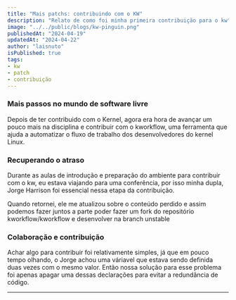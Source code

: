 ```yaml
---
title: "Mais patchs: contribuindo com o KW"
description: "Relato de como foi minha primeira contribuição para o kw"
image: "../../public/blogs/kw-pinguin.png"
publishedAt: "2024-04-19"
updatedAt: "2024-04-22"
author: "laisnuto"
isPublished: true
tags: 
- kw
- patch
- contribuição
---
```


### Mais passos no mundo de software livre

Depois de ter contribuido com o Kernel, agora era hora de avançar um pouco mais na disciplina e contribuir com o kworkflow,  uma ferramenta que ajuda a automatizar o fluxo de trabalho dos desenvolvedores do kernel Linux.

### Recuperando o atraso

Durante as aulas de introdução e preparação do ambiente para contribuir com o kw, eu estava viajando para uma conferência, por isso minha dupla, Jorge Harrison foi essencial nessa etapa da contribuição. 

Quando retornei, ele me atualizou sobre o conteúdo perdido e assim podemos fazer juntos a parte poder fazer um fork do repositório kworkflow/kworkflow e desenvolver na branch unstable 

### Colaboração e contribuição

Achar algo para contribuir foi relativamente simples, já que em pouco tempo olhando, o Jorge achou uma váriavel  que estava sendo definida duas vezes com o mesmo valor. Então nossa solução para esse problema foi apenas apagar uma dessas declarações para evitar a redundância de código.

---